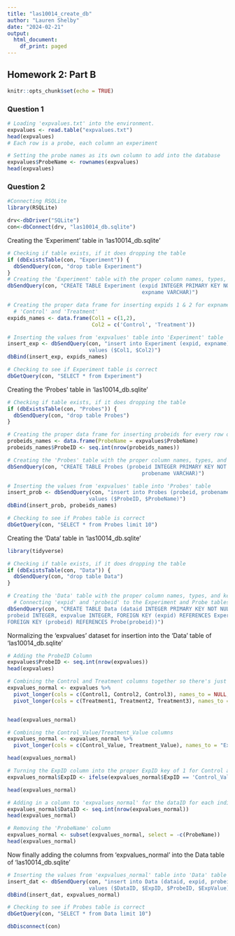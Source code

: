 ```yaml
---
title: "las10014_create_db"
author: "Lauren Shelby"
date: "2024-02-21"
output:
  html_document:
    df_print: paged
---
```


## Homework 2: Part B 

```r
knitr::opts_chunk$set(echo = TRUE)
```

### Question 1 

```r
# Loading 'expvalues.txt' into the environment. 
expvalues <- read.table("expvalues.txt")
head(expvalues)
# Each row is a probe, each column an experiment 
```

```r
# Setting the probe names as its own column to add into the database
expvalues$ProbeName <- rownames(expvalues)
head(expvalues)
```


### Question 2 

```r
#Connecting RSQLite 
library(RSQLite)

drv<-dbDriver("SQLite")
con<-dbConnect(drv, "las10014_db.sqlite")
```

Creating the 'Experiment' table in 'las10014_db.sqlite'

```r
# Checking if table exists, if it does dropping the table 
if (dbExistsTable(con, "Experiment")) {
  dbSendQuery(con, "drop table Experiment")
}
# Creating the 'Experiment' table with the proper column names, types, and keys 
dbSendQuery(con, "CREATE TABLE Experiment (expid INTEGER PRIMARY KEY NOT NULL , 
                                           expname VARCHAR)")

# Creating the proper data frame for inserting expids 1 & 2 for expnames 
  # 'Control' and 'Treatment' 
expids_names <- data.frame(Col1 = c(1,2), 
                           Col2 = c('Control', 'Treatment'))

# Inserting the values from 'expvalues' table into 'Experiment' table 
insert_exp <- dbSendQuery(con, "insert into Experiment (expid, expname)
                          values ($Col1, $Col2)")
dbBind(insert_exp, expids_names)

# Checking to see if Experiment table is correct 
dbGetQuery(con, "SELECT * from Experiment")

```
Creating the 'Probes' table in 'las10014_db.sqlite' 

```r
# Checking if table exists, if it does dropping the table 
if (dbExistsTable(con, "Probes")) {
  dbSendQuery(con, "drop table Probes")
}

# Creating the proper data frame for inserting probeids for every row of probenames 
probeids_names <- data.frame(ProbeName = expvalues$ProbeName)
probeids_names$ProbeID <- seq.int(nrow(probeids_names))

# Creating the 'Probes' table with the proper column names, types, and keys 
dbSendQuery(con, "CREATE TABLE Probes (probeid INTEGER PRIMARY KEY NOT NULL , 
                                           probename VARCHAR)")

# Inserting the values from 'expvalues' table into 'Probes' table 
insert_prob <- dbSendQuery(con, "insert into Probes (probeid, probename)
                          values ($ProbeID, $ProbeName)")
dbBind(insert_prob, probeids_names)

# Checking to see if Probes table is correct 
dbGetQuery(con, "SELECT * from Probes limit 10")
```
Creating the 'Data' table in 'las10014_db.sqlite' 

```r
library(tidyverse)

# Checking if table exists, if it does dropping the table 
if (dbExistsTable(con, "Data")) {
  dbSendQuery(con, "drop table Data")
}

# Creating the 'Data' table with the proper column names, types, and keys 
  # Connecting 'expid' and 'probeid' to the Experiment and Probe tables as foreign keys 
dbSendQuery(con, "CREATE TABLE Data (dataid INTEGER PRIMARY KEY NOT NULL, expid INTEGER, 
probeid INTEGER, expvalue INTEGER, FOREIGN KEY (expid) REFERENCES Experiment(expid), 
FOREIGN KEY (probeid) REFERENCES Probe(probeid))")

```

Normalizing the 'expvalues' dataset for insertion into the 'Data' table of 'las10014_db.sqlite'

```r

# Adding the ProbeID Column 
expvalues$ProbeID <- seq.int(nrow(expvalues))
head(expvalues)

# Combining the Control and Treatment columns together so there's just one 'Control' and one 'Treatment' 
expvalues_normal <- expvalues %>% 
  pivot_longer(cols = c(Control1, Control2, Control3), names_to = NULL, values_to = "Control_Value") %>%
  pivot_longer(cols = c(Treatment1, Treatment2, Treatment3), names_to = NULL, values_to = "Treatment_Value")


head(expvalues_normal)
```

```r
# Combining the Control_Value/Treatment_Value columns
expvalues_normal <- expvalues_normal %>% 
  pivot_longer(cols = c(Control_Value, Treatment_Value), names_to = "ExpID", values_to = "ExpValue")

head(expvalues_normal)
```

```r
# Turning the ExpID column into the proper ExpID key of 1 for Control and 2 for Treatment 
expvalues_normal$ExpID <- ifelse(expvalues_normal$ExpID == 'Control_Value', 1, ifelse(expvalues_normal$ExpID == 'Treatment_Value', 2, expvalues_normal$ExpID))

head(expvalues_normal)
```


```r
# Adding in a column to 'expvalues_normal' for the dataID for each individual piece of data
expvalues_normal$DataID <- seq.int(nrow(expvalues_normal))
head(expvalues_normal)
```

```r
# Removing the 'ProbeName' column 
expvalues_normal <- subset(expvalues_normal, select = -c(ProbeName))
head(expvalues_normal)
```


Now finally adding the columns from 'expvalues_normal' into the Data table of 'las10014_db.sqlite'

```r
# Inserting the values from 'expvalues_normal' table into 'Data' table 
insert_dat <- dbSendQuery(con, "insert into Data (dataid, expid, probeid, expvalue)
                          values ($DataID, $ExpID, $ProbeID, $ExpValue)")
dbBind(insert_dat, expvalues_normal)

# Checking to see if Probes table is correct 
dbGetQuery(con, "SELECT * from Data limit 10")
```

```r
dbDisconnect(con)
```

